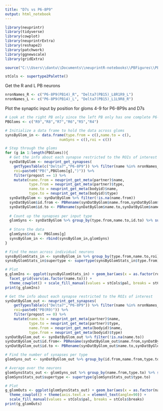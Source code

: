 ```yaml
---
title: "D7s vs P6-8P9"
output: html_notebook
---
```



```r
library(neuprintr)
library(tidyverse)
library(cowplot)
library(neuprintrExtra)
library(reshape2)
library(patchwork)
library(ggnewscale)
library(gridExtra)

source("C:\\Users\\dantu\\Documents\\neuprintR-notebooks\\PBFigures\\PBAnalysisUtils.R")
```

```r
stCols <- supertype2Palette()
```


Get the R and L PB neurons
```r
nronNames_R <- c("P6-8P9(PB14)_R", "Delta7(PB15)_L8R1R9_L")
nronNames_L <- c("P6-8P9(PB14)_L", "Delta7(PB15)_L1L9R8_R")
```

Plot the synaptic input by position for gloms 4-9 for P6-8P9s and D7s
```r
# Look at the right PB only since the left PB only has one complete P6-8P9
PBGloms <- c("R9","R8","R7","R6","R5","R4")

# Initialize a data frame to hold the data across gloms
synsByGlom_in <- data.frame(type.from = c(),name.to = c(),
                         numSyns = c(),roi = c())

# Step through the gloms
for (g in 1:length(PBGloms)){
  # Get the info about each synapse restricted to the ROIs of interest
  synDatByGlom <- neuprint_get_synapses(
    getTypesTable(c("Delta7","P6-8P9")) %>% filter(name %in% nronNames_R) %>% select(bodyid),
    roi=paste0("PB(",PBGloms[g],")")) %>%
    filter(prepost == 1) %>%
    mutate(name.from = neuprint_get_meta(partner)$name,
           type.from = neuprint_get_meta(partner)$type,
           name.to = neuprint_get_meta(bodyid)$name,
           type.to = neuprint_get_meta(bodyid)$type)
  synDatByGlom <- synDatByGlom %>% filter(!is.na(name.from))
  synDatByGlom$id.from <- PBRename(synDatByGlom$name.from,synDatByGlom$partner)
  synDatByGlom$id.to <- PBRename(synDatByGlom$name.to,synDatByGlom$name)
  
  # Count up the synapses per input type
  glomSyns <- synDatByGlom %>% group_by(type.from,name.to,id.to) %>% summarize(numSyns = n())
  
  # Store the data
  glomSyns$roi <- PBGloms[g]
  synsByGlom_in <- rbind(synsByGlom_in,glomSyns)
}

# Find the mean across individual neurons
synsByGlomStats_in <- synsByGlom_in %>% group_by(type.from,name.to,roi) %>% summarize(meanSyns = mean(numSyns))
synsByGlomStats_in$supertype <- supertype(synsByGlomStats_in$type.from)

# Plot
g_glomIns <- ggplot(synsByGlomStats_in) + geom_bar(aes(x = as.factor(roi),y=meanSyns,fill=as.factor(supertype)),stat="identity") + 
  facet_grid(vars(as.factor(name.to))) + 
  theme_cowplot() + scale_fill_manual(values = stCols$pal, breaks = stCols$breaks)
print(g_glomIns)
```

```r
# Get the info about each synapse restricted to the ROIs of interest
synDatByGlom_out <- neuprint_get_synapses(
    getTypesTable(c("Delta7","P6-8P9")) %>% filter(name %in% nronNames_R) %>% select(bodyid),
    roi=paste0("PB(R9)")) %>%
    filter(prepost == 0) %>%
    mutate(name.to = neuprint_get_meta(partner)$name,
           type.to = neuprint_get_meta(partner)$type,
           name.from = neuprint_get_meta(bodyid)$name,
           type.from = neuprint_get_meta(bodyid)$type)
synDatByGlom_out <- synDatByGlom_out %>% filter(!is.na(name.to))
synDatByGlom_out$id.from<- PBRename(synDatByGlom_out$name.from,synDatByGlom_out$bodyid)
synDatByGlom_out$id.to <- PBRename(synDatByGlom_out$name.to,synDatByGlom_out$partner)

# Find the number of synapses per type
glomSyns_out <- synDatByGlom_out %>% group_by(id.from,name.from,type.to) %>% summarize(numSyns = n())

# Average over the neurons
glomSynsStats_out <- glomSyns_out %>% group_by(name.from,type.to) %>% summarize(meanSyns = mean(numSyns))
glomSynsStats_out$supertype <- supertype(glomSynsStats_out$type.to)

# Plot    
g_glomOuts <- ggplot(glomSynsStats_out) + geom_bar(aes(x = as.factor(name.from),y=meanSyns,fill=as.factor(supertype)),stat="identity") + 
  theme_cowplot() + theme(axis.text.x = element_text(angle=90)) +
  scale_fill_manual(values = stCols$pal, breaks = stCols$breaks)
print(g_glomOuts)
```
